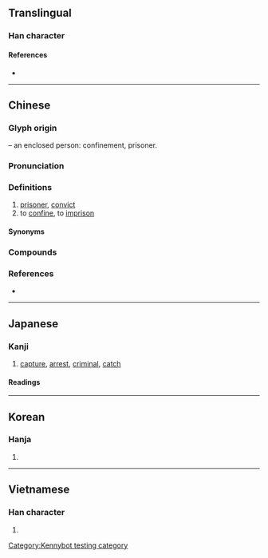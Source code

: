 {{character info}}
==Translingual==

===Han character===
{{Han char|rn=31|rad=囗|as=02|sn=5|four=60800|canj=WO|ids=⿴囗人}}

====References====
* {{Han ref|kx=0216.200|dkj=04680|dj=0439.200|hdz=10710.130|uh=56DA|ud=22234|bh=A57D|bd=42365}}

----

==Chinese==
{{zh-forms|alt=𡆢}}

===Glyph origin===
{{Han etym}}
{{Han compound|囗|t1=box, enclosure|人|t2=person|ls=ic}} – an enclosed person: confinement, prisoner.

===Pronunciation===
{{zh-pron
|m=qiú
|m-s=xiu2
|c=cau4
|h=pfs=siù
|j=xiou1
|md=
|mn=siû
|w=3jjieu
|mc=y
|oc=y
|cat=n,v
}}

===Definitions===
{{zh-hanzi}}

# [[prisoner]], [[convict]]
# to [[confine]], to [[imprison]]

====Synonyms====
{{zh-dial|囚犯}}

===Compounds===
{{zh-der|俘囚|劫囚|南冠楚囚|囚徒|囚攮的|囚牢|囚犯|囚禁|囚籠|囚糧|囚繫|囚衣|囚車|囚錮鋒|囚首喪面|囚首垢面|報官囚|審囚刷卷|幽囚|幽囚受辱|抱官囚|楚囚|楚囚對泣|楚囚相對|死囚|死囚牢|縱囚|繫囚|纍囚|被囚|詩囚|重囚|錄囚|階下囚}}

===References===
* {{R:yue:Hanzi}}

----

==Japanese==

===Kanji===
{{ja-kanji|grade=c|rs=囗02}}

# [[capture]], [[arrest]], [[criminal]], [[catch]]

====Readings====
{{ja-readings
|goon=じゅ<じゆ
|kanon=しゅう<しう
|kun=とら-える<とらゑる, とら-われる
}}

----

==Korean==

===Hanja===
{{ko-hanja|hangeul=수}}

# {{rfdef|ko|sort=囗02}}

----

==Vietnamese==

===Han character===
{{vi-hantu|[[tù]]|rs=囗02}}

# {{rfdef|vi|sort=囗02}}

[[Category:Kennybot testing category]]